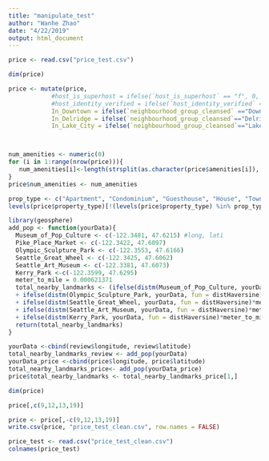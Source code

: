 ```yaml
---
title: "manipulate_test"
author: "Wanhe Zhao"
date: "4/22/2019"
output: html_document
---
```

```r
price <- read.csv("price_test.csv")
```

```r
dim(price)
```



```r
price <- mutate(price, 
            #host_is_superhost = ifelse(`host_is_superhost` == "f", 0, 1),
            #host_identity_verified = ifelse(`host_identity_verified` == "f",0, 1),
            In_Downtown = ifelse(`neighbourhood_group_cleansed` =="Downtown", 1, 0),
            In_Delridge = ifelse(`neighbourhood_group_cleansed`=="Delridge", 1, 0),
            In_Lake_City = ifelse(`neighbourhood_group_cleansed`=="Lake City", 1,0))



num_amenities <- numeric(0)
for (i in 1:range(nrow(price))){
   num_amenities[i]<-length(strsplit(as.character(price$amenities[i]), ",")[[1]])
}
price$num_amenities <- num_amenities

prop_type <- c("Apartment", "Condominium", "Guesthouse", "House", "Townhouse", "Serviced apartment", "Guest suite")
levels(price$property_type)[!(levels(price$property_type) %in% prop_type)] <- rep("Other", times=20)

library(geosphere)
add_pop <- function(yourData){
  Museum_of_Pop_Culture <- c(-122.3481, 47.6215) #long, lati
  Pike_Place_Market <- c(-122.3422, 47.6097)
  Olympic_Sculpture_Park <- c(-122.3553, 47.6166)
  Seattle_Great_Wheel <- c(-122.3425, 47.6062)
  Seattle_Art_Museum <- c(-122.3381, 47.6073)
  Kerry_Park <-c(-122.3599, 47.6295)
  meter_to_mile = 0.000621371
  total_nearby_landmarks <- (ifelse(distm(Museum_of_Pop_Culture, yourData, fun = distHaversine)*meter_to_mile <1, 1, 0) + ifelse(distm(Pike_Place_Market, yourData, fun = distHaversine)*meter_to_mile <1, 1, 0)
  + ifelse(distm(Olympic_Sculpture_Park, yourData, fun = distHaversine)*meter_to_mile <1, 1, 0)
  + ifelse(distm(Seattle_Great_Wheel, yourData, fun = distHaversine)*meter_to_mile <1, 1, 0)
  + ifelse(distm(Seattle_Art_Museum, yourData, fun = distHaversine)*meter_to_mile <1, 1, 0)
  + ifelse(distm(Kerry_Park, yourData, fun = distHaversine)*meter_to_mile <1, 1, 0))
  return(total_nearby_landmarks)
}

yourData <-cbind(review$longitude, review$latitude)
total_nearby_landmarks_review <- add_pop(yourData)
yourData_price <-cbind(price$longitude, price$latitude)
total_nearby_landmarks_price<- add_pop(yourData_price)
price$total_nearby_landmarks <- total_nearby_landmarks_price[1,]
```

```r
dim(price)
```
```r
price[,c(9,12,13,19)]
```

```r
price <- price[,-c(9,12,13,19)]
write.csv(price, "price_test_clean.csv", row.names = FALSE)
```

```r
price_test <- read.csv("price_test_clean.csv")
colnames(price_test)
```




